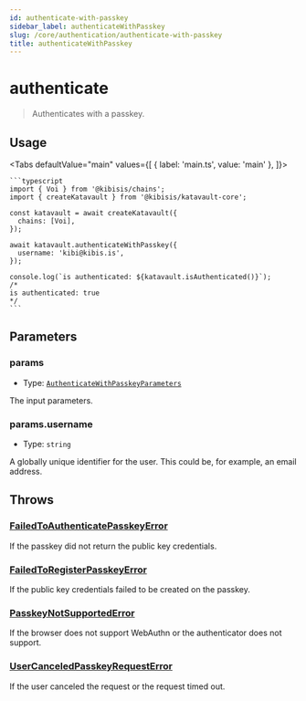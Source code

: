 ```yaml
---
id: authenticate-with-passkey
sidebar_label: authenticateWithPasskey
slug: /core/authentication/authenticate-with-passkey
title: authenticateWithPasskey
---
```



<!-- components -->

# authenticate

> Authenticates with a passkey.

<SectionBreak />

## Usage

<Tabs
  defaultValue="main"
  values={[
    { label: 'main.ts', value: 'main' },
  ]}>
  <TabItem value="main">

    ```typescript
    import { Voi } from '@kibisis/chains';
    import { createKatavault } from '@kibisis/katavault-core';

    const katavault = await createKatavault({
      chains: [Voi],
    });

    await katavault.authenticateWithPasskey({
      username: 'kibi@kibis.is',
    });

    console.log(`is authenticated: ${katavault.isAuthenticated()}`);
    /*
    is authenticated: true
    */
    ```

  </TabItem>
</Tabs>

<SectionBreak />

## Parameters

### params

* Type: [`AuthenticateWithPasskeyParameters`](04-glossary/02-types.mdx#authenticatewithpasskeyparameters)

The input parameters.

### params.username

* Type: `string`

A globally unique identifier for the user. This could be, for example, an email address.

<SectionBreak />

## Throws

### [FailedToAuthenticatePasskeyError](04-glossary/03-errors.mdx#failedtoauthenticatepasskeyerror)

If the passkey did not return the public key credentials.

### [FailedToRegisterPasskeyError](04-glossary/03-errors.mdx#failedtoregisterpasskeyerror)

If the public key credentials failed to be created on the passkey.

### [PasskeyNotSupportedError](04-glossary/03-errors.mdx#passkeynotsupportederror)

If the browser does not support WebAuthn or the authenticator does not support.

### [UserCanceledPasskeyRequestError](04-glossary/03-errors.mdx#usercanceledpasskeyrequesterror)

If the user canceled the request or the request timed out.

